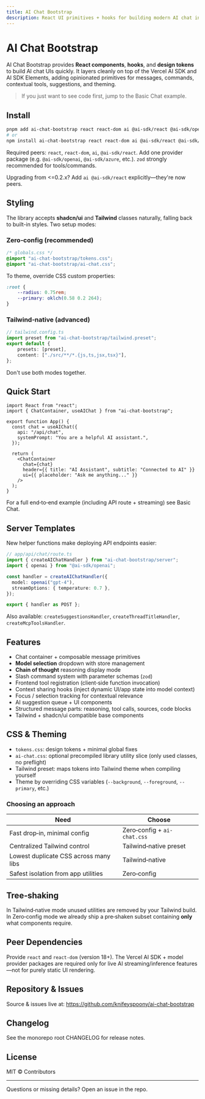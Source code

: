 ```yaml
---
title: AI Chat Bootstrap
description: React UI primitives + hooks for building modern AI chat interfaces quickly. Overview, install options, theming, and core features.
---
```



# AI Chat Bootstrap

AI Chat Bootstrap provides **React components**, **hooks**, and **design tokens** to build AI chat UIs quickly. It layers cleanly on top of the Vercel AI SDK and AI SDK Elements, adding opinionated primitives for messages, commands, contextual tools, suggestions, and theming.

> If you just want to see code first, jump to the <Link href="/chat/basic-chat">Basic Chat example</Link>.

## Install

```bash
pnpm add ai-chat-bootstrap react react-dom ai @ai-sdk/react @ai-sdk/openai zod
# or
npm install ai-chat-bootstrap react react-dom ai @ai-sdk/react @ai-sdk/openai zod
```

Required peers: `react`, `react-dom`, `ai`, `@ai-sdk/react`. Add one provider package (e.g. `@ai-sdk/openai`, `@ai-sdk/azure`, etc.). `zod` strongly recommended for tools/commands.

Upgrading from &lt;=0.2.x? Add `ai @ai-sdk/react` explicitly—they're now peers.

## Styling

The library accepts **shadcn/ui** and **Tailwind** classes naturally, falling back to built-in styles. Two setup modes:

### Zero‑config (recommended)

```css
/* globals.css */
@import "ai-chat-bootstrap/tokens.css";
@import "ai-chat-bootstrap/ai-chat.css";
```

To theme, override CSS custom properties:
```css
:root {
	--radius: 0.75rem;
	--primary: oklch(0.58 0.2 264);
}
```

### Tailwind‑native (advanced)

```ts
// tailwind.config.ts
import preset from "ai-chat-bootstrap/tailwind.preset";
export default {
	presets: [preset],
	content: ["./src/**/*.{js,ts,jsx,tsx}"],
};
```

Don't use both modes together.

## Quick Start

```tsx
import React from "react";
import { ChatContainer, useAIChat } from "ai-chat-bootstrap";

export function App() {
  const chat = useAIChat({
    api: "/api/chat",
    systemPrompt: "You are a helpful AI assistant.",
  });

  return (
    <ChatContainer
      chat={chat}
      header={{ title: "AI Assistant", subtitle: "Connected to AI" }}
      ui={{ placeholder: "Ask me anything..." }}
    />
  );
}
```

For a full end‑to‑end example (including API route + streaming) see <Link href="/chat/basic-chat">Basic Chat</Link>.

## Server Templates

New helper functions make deploying API endpoints easier:

```ts
// app/api/chat/route.ts
import { createAIChatHandler } from "ai-chat-bootstrap/server";
import { openai } from "@ai-sdk/openai";

const handler = createAIChatHandler({
  model: openai("gpt-4"),
  streamOptions: { temperature: 0.7 },
});

export { handler as POST };
```

Also available: `createSuggestionsHandler`, `createThreadTitleHandler`, `createMcpToolsHandler`.

## Features

- Chat container + composable message primitives
- **Model selection** dropdown with store management
- **Chain of thought** reasoning display mode
- Slash command system with parameter schemas (`zod`)
- Frontend tool registration (client‑side function invocation)
- Context sharing hooks (inject dynamic UI/app state into model context)
- Focus / selection tracking for contextual relevance
- AI suggestion queue + UI components
- Structured message parts: reasoning, tool calls, sources, code blocks
- Tailwind + shadcn/ui compatible base components

## CSS & Theming

- `tokens.css`: design tokens + minimal global fixes
- `ai-chat.css`: optional precompiled library utility slice (only used classes, no preflight)
- Tailwind preset: maps tokens into Tailwind theme when compiling yourself
- Theme by overriding CSS variables (`--background`, `--foreground`, `--primary`, etc.)

### Choosing an approach

| Need | Choose |
| ---- | ------ |
| Fast drop‑in, minimal config | Zero‑config + `ai-chat.css` |
| Centralized Tailwind control | Tailwind‑native preset |
| Lowest duplicate CSS across many libs | Tailwind‑native |
| Safest isolation from app utilities | Zero‑config |

## Tree‑shaking

In Tailwind‑native mode unused utilities are removed by your Tailwind build. In Zero‑config mode we already ship a pre‑shaken subset containing **only** what components require.

## Peer Dependencies

Provide `react` and `react-dom` (version 18+). The Vercel AI SDK + model provider packages are required only for live AI streaming/inference features—not for purely static UI rendering.

## Repository & Issues

Source & issues live at: https://github.com/knifeyspoony/ai-chat-bootstrap

## Changelog

See the monorepo root <Link href="https://github.com/knifeyspoony/ai-chat-bootstrap/blob/main/CHANGELOG.md">CHANGELOG</Link> for release notes.

## License

MIT © Contributors

---

Questions or missing details? Open an issue in the repo.
